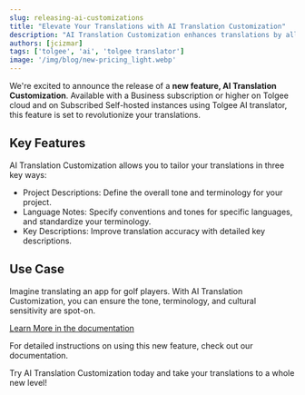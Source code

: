 ```yaml
---
slug: releasing-ai-customizations
title: "Elevate Your Translations with AI Translation Customization"
description: "AI Translation Customization enhances translations by allowing personalized project descriptions, language notes, and key descriptions."
authors: [jcizmar]
tags: ['tolgee', 'ai', 'tolgee translator']
image: '/img/blog/new-pricing_light.webp'
---
```


We're excited to announce the release of a **new feature, AI Translation Customization**.
Available with a Business subscription or higher on Tolgee cloud and on Subscribed Self-hosted instances using
Tolgee AI translator, this feature is set to revolutionize your translations.

## Key Features

AI Translation Customization allows you to tailor your translations in three key ways:

- Project Descriptions: Define the overall tone and terminology for your project.
- Language Notes: Specify conventions and tones for specific languages, and standardize your terminology.
- Key Descriptions: Improve translation accuracy with detailed key descriptions.

## Use Case

Imagine translating an app for golf players. With AI Translation Customization, you can ensure the tone, terminology, and cultural sensitivity are spot-on.

[Learn More in the documentation](/platform/projects_and_organizations/ai-translation-customization)

For detailed instructions on using this new feature, check out our documentation.

Try AI Translation Customization today and take your translations to a whole new level!
